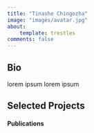 ```yaml
---
title: "Tinashe Chingozha"
image: "images/avatar.jpg"
about: 
    template: trestles
comments: false
---
```


:::{.column-page}

## Bio

lorem ipsum 
lorem ipsum 

<p></p>

## Selected Projects

#### Publications

####  
:::